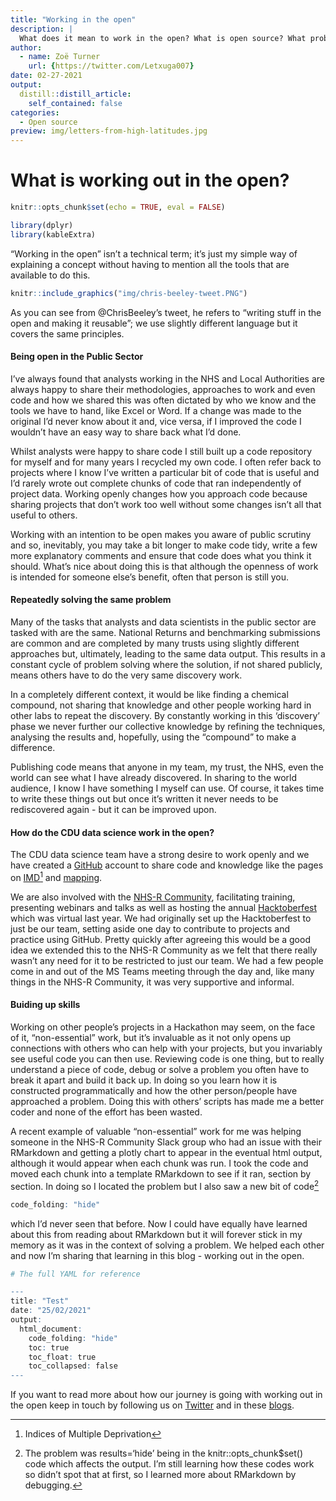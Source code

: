 ```yaml
---
title: "Working in the open"
description: |
  What does it mean to work in the open? What is open source? What problems can we solve if we share more openly?
author:
  - name: Zoë Turner
    url: {https://twitter.com/Letxuga007}
date: 02-27-2021
output:
  distill::distill_article:
    self_contained: false
categories:
  - Open source    
preview: img/letters-from-high-latitudes.jpg  
---
```


# What is working out in the open?

```r
knitr::opts_chunk$set(echo = TRUE, eval = FALSE)

library(dplyr)
library(kableExtra)
```

"Working in the open" isn't a technical term; it's just my simple way of explaining a concept without having to mention all the tools that are available to do this. 

```r

knitr::include_graphics("img/chris-beeley-tweet.PNG")

```

As you can see from @ChrisBeeley's tweet, he refers to "writing stuff in the open and making it reusable"; we use slightly different language but it covers the same principles.

#### Being open in the Public Sector

I've always found that analysts working in the NHS and Local Authorities are always happy to share their methodologies, approaches to work and even code and how we shared this was often dictated by who we know and the tools we have to hand, like Excel or Word. If a change was made to the original I'd never know about it and, vice versa, if I improved the code I wouldn't have an easy way to share back what I'd done. 

Whilst analysts were happy to share code I still built up a code repository for myself and for many years I recycled my own code. I often refer back to projects where I know I've written a particular bit of code that is useful and I'd rarely wrote out complete chunks of code that ran independently of project data. Working openly changes how you approach code because sharing projects that don't work too well without some changes isn't all that useful to others. 

Working with an intention to be open makes you aware of public scrutiny and so, inevitably, you may take a bit longer to make code tidy, write a few more explanatory comments and ensure that code does what you think it should. What's nice about doing this is that although the openness of work is intended for someone else's benefit, often that person is still you. 

#### Repeatedly solving the same problem

Many of the tasks that analysts and data scientists in the public sector are tasked with are the same. National Returns and benchmarking submissions are common and are completed by many trusts using slightly different approaches but, ultimately, leading to the same data output. This results in a constant cycle of problem solving where the solution, if not shared publicly, means others have to do the very same discovery work.

In a completely different context, it would be like finding a chemical compound, not sharing that knowledge and other people working hard in other labs to repeat the discovery. By constantly working in this 'discovery' phase we never further our collective knowledge by refining the techniques, analysing the results and, hopefully, using the "compound" to make a difference.

Publishing code means that anyone in my team, my trust, the NHS, even the world can see what I have already discovered. In sharing to the world audience, I know I have something I myself can use. Of course, it takes time to write these things out but once it's written it never needs to be rediscovered again - but it can be improved upon.

#### How do the CDU data science work in the open?

The CDU data science team have a strong desire to work openly and we have created a [GitHub](https://github.com/CDU-data-science-team) account to share code and knowledge like the pages on [IMD](https://github.com/CDU-data-science-team/Miscellany/blob/master/Indices-of-Multiple-Deprivation.md)^[Indices of Multiple Deprivation] and [mapping](https://github.com/CDU-data-science-team/Miscellany/blob/master/Mapping.md). 

We are also involved with the [NHS-R Community](https://nhsrcommunity.com/), facilitating training, presenting webinars and talks as well as hosting the annual [Hacktoberfest](https://hacktoberfest.digitalocean.com/) which was virtual last year. We had originally set up the Hacktoberfest to just be our team, setting aside one day to contribute to projects and practice using GitHub. Pretty quickly after agreeing this would be a good idea we extended this to the NHS-R Community as we felt that there really wasn't any need for it to be restricted to just our team. We had a few people come in and out of the MS Teams meeting through the day and, like many things in the NHS-R Community, it was very supportive and informal. 

#### Buiding up skills

Working on other people's projects in a Hackathon may seem, on the face of it, "non-essential" work, but it's invaluable as it not only opens up connections with others who can help with your projects, but you invariably see useful code you can then use. Reviewing code is one thing, but to really understand a piece of code, debug or solve a problem you often have to break it apart and build it back up. In doing so you learn how it is constructed programmatically and how the other person/people have approached a problem. Doing this with others' scripts has made me a better coder and none of the effort has been wasted. 

A recent example of valuable "non-essential" work for me was helping someone in the NHS-R Community Slack group who had an issue with their RMarkdown and getting a plotly chart to appear in the eventual html output, although it would appear when each chunk was run. I took the code and moved each chunk into a template RMarkdown to see if it ran, section by section. In doing so I located the problem but I also saw a new bit of code^[The problem was results='hide' being in the knitr::opts_chunk$set() code which affects the output. I'm still learning how these codes work so didn't spot that at first, so I learned more about RMarkdown by debugging.] 

```r
code_folding: "hide"
```


which I'd never seen that before. Now I could have equally have learned about this from reading about RMarkdown but it will forever stick in my memory as it was in the context of solving a problem. We helped each other and now I'm sharing that learning in this blog - working out in the open. 

```r
# The full YAML for reference

---
title: "Test"
date: "25/02/2021"
output: 
  html_document:
    code_folding: "hide"
    toc: true
    toc_float: true
    toc_collapsed: false
---
```


If you want to read more about how our journey is going with working out in the open keep in touch by following us on [Twitter](https://twitter.com/DataScienceNott) and in these [blogs](https://cdu-data-science-team.github.io/team-blog/).